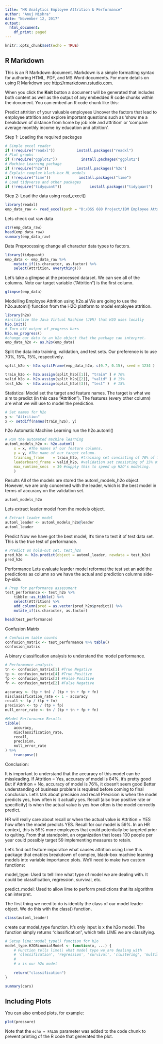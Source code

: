 ```yaml
---
title: "HR Analytics Employee Attrition & Performance"
author: "Anuj Mishra"
date: "November 12, 2017"
output:
  html_document:
    df_print: paged
---
```


```r
knitr::opts_chunk$set(echo = TRUE)
```

## R Markdown

This is an R Markdown document. Markdown is a simple formatting syntax for authoring HTML, PDF, and MS Word documents. For more details on using R Markdown see <http://rmarkdown.rstudio.com>.

When you click the **Knit** button a document will be generated that includes both content as well as the output of any embedded R code chunks within the document. You can embed an R code chunk like this:

Predict attrition of your valuable employees
Uncover the factors that lead to employee attrition and explore important questions such as 'show me a breakdown of distance from home by job role and attrition' or 'compare average monthly income by education and attrition'.

Step 1: Loading the required packages
```r
# Simple excel reader
if (!require("readxl"))          install.packages("readxl")
# Plot graphs
if (!require("ggplot2"))           install.packages("ggplot2")
# Machine Learning package
if (!require("h2o"))             install.packages("h2o")
# Explain complex black-box ML models
if (!require("lime"))             install.packages("lime")
# Load tidyverse and other packages
if (!require("tidyquant"))             install.packages("tidyquant")

```


Step 2: Load the data using read_excel()
```r
library(readxl)
emp_data_raw <- read_excel(path = "D:/DSS 680 Project/IBM Employee Attrition & Performance.xlsx")


```

Lets check out raw data

```r
str(emp_data_raw)
head(emp_data_raw)
summary(emp_data_raw)

```

Data Preprocessing
change all character data types to factors.
```r
library(tidyquant)
emp_data <- emp_data_raw %>%
    mutate_if(is.character, as.factor) %>%
    select(Attrition, everything())
```

Let's take a glimpse at the processed dataset. We can see all of the columns. Note our target variable ("Attrition") is the first column.

```r
glimpse(emp_data)

```

Modelling Employee Attrition using h2o.ai 
We are going to use the h2o.automl() function from the H2O platform to model employee attrition.

```r
library(h2o)
#initialize the Java Virtual Machine (JVM) that H2O uses locally
h2o.init()
# Turn off output of progress bars
h2o.no_progress() 
#change our data to an h2o object that the package can interpret.
emp_data_h2o <- as.h2o(emp_data)

```

Split the data into training, validation, and test sets. 
Our preference is to use 70%, 15%, 15%, respectively.
```r
split_h2o <- h2o.splitFrame(emp_data_h2o, c(0.7, 0.15), seed = 1234 )

train_h2o <- h2o.assign(split_h2o[[1]], "train" ) # 70%
valid_h2o <- h2o.assign(split_h2o[[2]], "valid" ) # 15%
test_h2o  <- h2o.assign(split_h2o[[3]], "test" )  # 15%
```

Statistical Model
set the target and feature names. 
The target is what we aim to predict (in this case "Attrition"). 
The features (every other column) are what we will use to model the prediction.

```r
# Set names for h2o
y <- "Attrition"
x <- setdiff(names(train_h2o), y)
```

h2o Automatic Machine Learning
run the h2o.automl() 

```r
# Run the automated machine learning 
automl_models_h2o <- h2o.automl(
    x = x, #The names of our feature columns.
    y = y, #The name of our target column.
    training_frame    = train_h2o, #training set consisting of 70% of the data.
    leaderboard_frame = valid_h2o, #validation set consisting of 15% of the data.
    max_runtime_secs  = 30 #supply this to speed up H2O's modeling.
    )
```

Results
All of the models are stored the automl_models_h2o object.
However, we are only concerned with the leader, which is the best model in terms of accuracy on the validation set. 
```r
automl_models_h2o
```

Lets extract leader model from the models object.
```r
# Extract leader model
automl_leader <- automl_models_h2o@leader
automl_leader
```

Predict
Now we have got the best model, It's time to test it of test data set.
This is the true test of performance. 
```r
# Predict on hold-out set, test_h2o
pred_h2o <- h2o.predict(object = automl_leader, newdata = test_h2o)
pred_h2o

```

Performance
Lets evaluate learder model
reformat the test set an add the predictions as column so we have the actual and prediction columns side-by-side.
```r
# Prep for performance assessment
test_performance <- test_h2o %>%
    tibble::as_tibble() %>%
    select(Attrition) %>%
    add_column(pred = as.vector(pred_h2o$predict)) %>%
    mutate_if(is.character, as.factor)

head(test_performance)
```

Confusion Matrix

```r
# Confusion table counts
confusion_matrix <- test_performance %>% table() 
confusion_matrix
```

A binary classification analysis to understand the model performance.

```r
# Performance analysis
tn <- confusion_matrix[1] #True Negative
tp <- confusion_matrix[4] #True Positive
fp <- confusion_matrix[3] #False Positive
fn <- confusion_matrix[2] #False Negative

accuracy <- (tp + tn) / (tp + tn + fp + fn)
misclassification_rate <- 1 - accuracy
recall <- tp / (tp + fn)
precision <- tp / (tp + fp)
null_error_rate <- tn / (tp + tn + fp + fn)

#Model Performance Results 
tibble(
    accuracy,
    misclassification_rate,
    recall,
    precision,
    null_error_rate
) %>% 
    transpose() 

```

Conclusion:

It is important to understand that the accuracy of this model can be missleading.
If Attrition = Yes, accuracy of model is 84%, it's pretty good
But if Attrition = No, accuracy of model is 76%, it doesn't seem good
Better understanding of business problem is required before coming to final conclusion.
Let's talk about precision and recall
Precision is when the model predicts yes, how often is it actually yes. 
Recall (also true positive rate or specificity) is when the actual value is yes how often is the model correctly predict. 

HR will really care about recall or when the actual value is Attrition = YES how often the model predicts YES.
Recall for our model is 59%. In an HR context, this is 59% more employees that could potentially be targeted prior to quiting. From that standpoint, an organization that loses 100 people per year could possibly target 59 implementing measures to retain.


Let's find out feature imporatce what causes attrition using Lime
this package that enables breakdown of complex, black-box machine learning models into variable importance plots. 
We'll need to make two custom functions:

model_type: Used to tell lime what type of model we are dealing with. It could be classification, regression, survival, etc.

predict_model: Used to allow lime to perform predictions that its algorithm can interpret.

The first thing we need to do is identify the class of our model leader object. 
We do this with the class() function.
```r
class(automl_leader)

```
create our model_type function. It's only input is x the h2o model. The function simply returns "classification", which tells LIME we are classifying.
```r
# Setup lime::model_type() function for h2o
model_type.H2OBinomialModel <- function(x, ...) {
    # Function tells lime() what model type we are dealing with
    # 'classification', 'regression', 'survival', 'clustering', 'multilabel', etc
    #
    # x is our h2o model
    
    return("classification")
}
```



```r
summary(cars)
```

## Including Plots

You can also embed plots, for example:

```r
plot(pressure)
```

Note that the `echo = FALSE` parameter was added to the code chunk to prevent printing of the R code that generated the plot.
